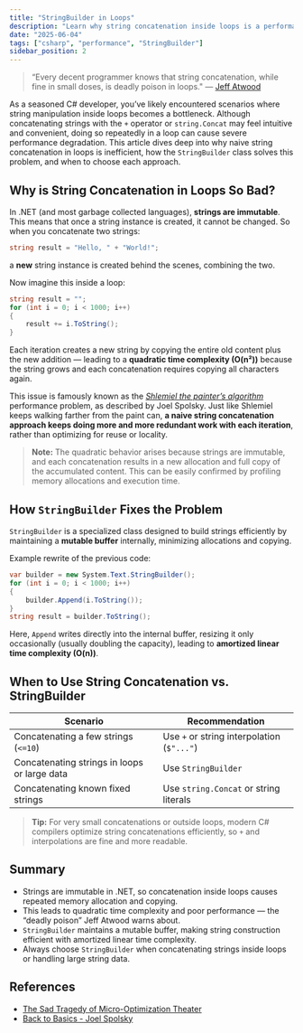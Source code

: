 ```yaml
---
title: "StringBuilder in Loops"
description: "Learn why string concatenation inside loops is a performance killer in C#. Discover how StringBuilder helps avoid costly allocations and improves efficiency in high-iteration scenarios."
date: "2025-06-04"
tags: ["csharp", "performance", "StringBuilder"]
sidebar_position: 2
---
```


> “Every decent programmer knows that string concatenation, while fine in small doses, is deadly poison in loops."
> — [Jeff Atwood](https://blog.codinghorror.com/the-sad-tragedy-of-micro-optimization-theater/#:~:text=Every%C2%A0decent%20programmer%20knows%20that%20string%20concatenation%2C%20while%20fine%20in%20small%20doses%2C%20is%20deadly%20poison%20in%20loops.)

As a seasoned C# developer, you’ve likely encountered scenarios where string manipulation inside loops becomes a bottleneck. Although concatenating strings with the `+` operator or `string.Concat` may feel intuitive and convenient, doing so repeatedly in a loop can cause severe performance degradation. This article dives deep into why naive string concatenation in loops is inefficient, how the `StringBuilder` class solves this problem, and when to choose each approach.

## Why is String Concatenation in Loops So Bad?

In .NET (and most garbage collected languages), **strings are immutable**. This means that once a string instance is created, it cannot be changed. So when you concatenate two strings:

```csharp
string result = "Hello, " + "World!";
```

a **new** string instance is created behind the scenes, combining the two.

Now imagine this inside a loop:

```csharp
string result = "";
for (int i = 0; i < 1000; i++)
{
    result += i.ToString();
}
```

Each iteration creates a new string by copying the entire old content plus the new addition — leading to a **quadratic time complexity (O(n²))** because the string grows and each concatenation requires copying all characters again.

This issue is famously known as the *[Shlemiel the painter’s algorithm](https://www.joelonsoftware.com/2001/12/11/back-to-basics/#:~:text=code%20uses%20the-,Shlemiel%20the%C2%A0painter%E2%80%99s%20algorithm,-.%20Who%20is)* performance problem, as described by Joel Spolsky. Just like Shlemiel keeps walking farther from the paint can, **a naive string concatenation approach keeps doing more and more redundant work with each iteration**, rather than optimizing for reuse or locality.

> **Note:** The quadratic behavior arises because strings are immutable, and each concatenation results in a new allocation and full copy of the accumulated content. This can be easily confirmed by profiling memory allocations and execution time.

## How `StringBuilder` Fixes the Problem

`StringBuilder` is a specialized class designed to build strings efficiently by maintaining a **mutable buffer** internally, minimizing allocations and copying.

Example rewrite of the previous code:

```csharp
var builder = new System.Text.StringBuilder();
for (int i = 0; i < 1000; i++)
{
    builder.Append(i.ToString());
}
string result = builder.ToString();
```

Here, `Append` writes directly into the internal buffer, resizing it only occasionally (usually doubling the capacity), leading to **amortized linear time complexity (O(n))**.

## When to Use String Concatenation vs. StringBuilder

| Scenario                                     | Recommendation                             |
| -------------------------------------------- | ------------------------------------------ |
| Concatenating a few strings (`<=10`)          | Use `+` or string interpolation (`$"..."`) |
| Concatenating strings in loops or large data | Use `StringBuilder`                        |
| Concatenating known fixed strings            | Use `string.Concat` or string literals     |

> **Tip:** For very small concatenations or outside loops, modern C# compilers optimize string concatenations efficiently, so `+` and interpolations are fine and more readable.

## Summary

- Strings are immutable in .NET, so concatenation inside loops causes repeated memory allocation and copying.
- This leads to quadratic time complexity and poor performance — the “deadly poison” Jeff Atwood warns about.
- `StringBuilder` maintains a mutable buffer, making string construction efficient with amortized linear time complexity.
- Always choose `StringBuilder` when concatenating strings inside loops or handling large string data.

## References

* [The Sad Tragedy of Micro-Optimization Theater](https://blog.codinghorror.com/the-sad-tragedy-of-micro-optimization-theater/)
* [Back to Basics - Joel Spolsky](https://www.joelonsoftware.com/2001/12/11/back-to-basics/)


<GiscusComment />